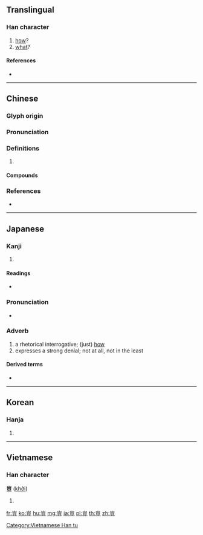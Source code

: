{{character info/new}}
{{also|岂}}
==Translingual==

===Han character===
{{Han char|rn=151|rad=豆|as=03|sn=10|four=22108|canj=UMRT|ids=⿱山豆}}

# [[how]]?
# [[what]]?

====References====
* {{Han ref|kx=1191.200|dkj=36249|dj=1654.150|hdz=63565.040|uh=8C48|ud=35912|bh=B05A|bd=45146}}

----

==Chinese==
{{zh-forms|s=岂}}

===Glyph origin===
{{Han etym}}

===Pronunciation===
{{zh-pron
|m=qǐ
|c=hei2
|h=pfs=khí
|mn=khí
|mc=y
|oc=y
|cat=
}}

===Definitions===
{{zh-hanzi}}

# {{rfdef|zh}}

====Compounds====
{{zh-der|豈不|豈不是|豈但|豈只|豈可|豈弟|豈弟君子|豈敢|豈料|豈有此理|豈期|豈止|豈直|豈知|豈能|豈非}}

===References===
* {{R:nan:thcwdq}}

----

==Japanese==

===Kanji===
{{ja-kanji|grade=|rs=豆03}}

# {{defn|lang=ja|sort=豆03}}

====Readings====
* {{ja-readings|on=[[き]] (ki), [[がい]] (gai), [[かい]] (kai)|kun=[[あに]] (ani)|nanori=}}

===Pronunciation===
* {{IPA|[ani]|lang=ja}}

===Adverb===
{{ja-pos|あに|adverb}}

# a rhetorical interrogative; (just) [[how]]
# expresses a strong denial; not at all, not in the least

====Derived terms====
* {{ja-r|豈図らんや|あに はからん や}}

----

==Korean==

===Hanja===
{{ko-hanja|hangeul=[[개]], [[기]]|eumhun=|rv=gae, gi|mr=kae, ki|y=kay, ki}}

# {{defn|lang=ko|sort=豆03}}

----

==Vietnamese==

===Han character===
'''豈''' ([[khởi]])

# {{defn|lang=vi}}

[[Category:Vietnamese Han tu]]

[[fr:豈]]
[[ko:豈]]
[[hu:豈]]
[[mg:豈]]
[[ja:豈]]
[[pl:豈]]
[[th:豈]]
[[zh:豈]]